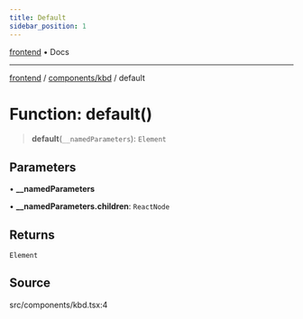 ```yaml
---
title: Default
sidebar_position: 1
---
```


[frontend](../../..) • Docs

***

[frontend](../../..) / [components/kbd](..) / default

# Function: default()

> **default**(`__namedParameters`): `Element`

## Parameters

• **\_\_namedParameters**

• **\_\_namedParameters.children**: `ReactNode`

## Returns

`Element`

## Source

src/components/kbd.tsx:4
